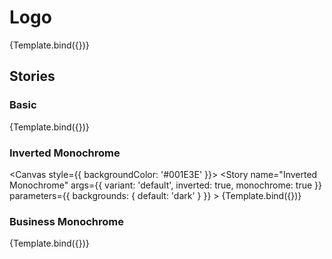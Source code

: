 
<Meta title="Essentials/Logo" component={Logo} />


# Logo

<Canvas>
    <Story name="Logo">{Template.bind({})}</Story>
</Canvas>

<ArgsTable story="Logo" />

## Stories

### Basic

<Canvas>
    <Story
        name="Basic"
        args={{
            variant: 'default'
        }}
    >
        {Template.bind({})}
    </Story>
</Canvas>

### Inverted Monochrome

<Canvas style={{ backgroundColor: '#001E3E' }}>
    <Story
        name="Inverted Monochrome"
        args={{
            variant: 'default',
            inverted: true,
            monochrome: true
        }}
        parameters={{
            backgrounds: {
                default: 'dark'
            }
        }}
    >
        {Template.bind({})}
    </Story>
</Canvas>

### Business Monochrome

<Canvas>
    <Story
        name="Business Monochrome"
        args={{
            variant: 'business',
            monochrome: true
        }}
    >
        {Template.bind({})}
    </Story>
</Canvas>
